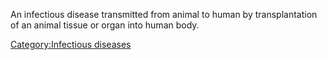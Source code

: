 An infectious disease transmitted from animal to human by transplantation of an animal tissue or organ into human body.

[[Category:Infectious diseases]]
{{med-stub}}